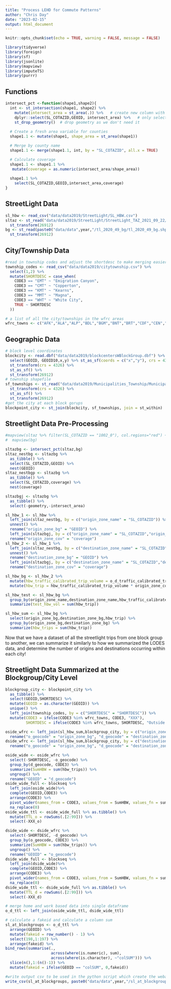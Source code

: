 ```yaml
---
title: "Process LEHD for Commute Patterns"
author: "Chris Day"
date: "2023-02-15"
output: html_document
---
```


```r
knitr::opts_chunk$set(echo = TRUE, warning = FALSE, message = FALSE)
```

```r
library(tidyverse)
library(foreign)
library(sf)
library(jsonlite)
library(mapview)
library(imputeTS)
library(purrr)
```

## Functions
```r
intersect_pct <-function(shape1,shape2){
  int <- st_intersection(shape1, shape2) %>% 
    mutate(intersect_area = st_area(.)) %>%   # create new column with shape area
    dplyr::select(SL_COTAZID,GEOID, intersect_area) %>%   # only select columns needed to merge
    st_drop_geometry()  # drop geometry as we don't need it
  
  # Create a fresh area variable for counties
  shape1.1 <- mutate(shape1, shape_area = st_area(shape1))

  # Merge by county name
  shape1.1 <- merge(shape1.1, int, by = "SL_COTAZID", all.x = TRUE)

  # Calculate coverage
  shape1.1 <- shape1.1 %>% 
   mutate(coverage = as.numeric(intersect_area/shape_area))
  
  shape1.1 %>%
    select(SL_COTAZID,GEOID,intersect_area,coverage)
} 
```

## StreetLight Data
```r
sl_hbw <- read_csv("data/data2019/StreetLight/SL_HBW.csv")
sltaz <- st_read("data/data2019/StreetLight/StreetLight_TAZ_2021_09_22/StreetLight_TAZ_2021_09_22.shp") %>%
  st_transform(26912)
bg <- st_read(paste0("data/data",year,"/tl_2020_49_bg/tl_2020_49_bg.shp")) %>%
  st_transform(26912) 
```

## City/Township Data
```r
#read in township codes and adjust the shortdesc to make merging easier later on
township_codes <- read_csv("data/data2019/citytownship.csv") %>%
  select(1,2) %>%
  mutate(SHORTDESC = case_when(
    CODE3 == "EMT" ~ "Emigration Canyon",
    CODE3 == "CMT" ~ "Copperton",
    CODE3 == "KMT" ~ "Kearns",
    CODE3 == "MMT" ~ "Magna",
    CODE3 == "WHT" ~ "White City",
    TRUE ~ SHORTDESC
  ))
```

```r
# a list of all the city/townships in the wfrc areas
wfrc_towns <- c("AFK","ALA","ALP","BDL","BGM","BNT","BRT","CDF","CEN","CHA","CHL","CLF","CLI","CMT","COA","CWH","DAN","DRA","EAG","ELK","EMT","FAR","FCS","FFD","FRR","FTH","GLA","GOS","GRL","HAR","HDT","HDT","HEB","HER","HGH","HNF","HOL","HOO","HVL","IND","INT","KAY","KMS","KMT","LAY","LEH","LIN","MAP","MID","MLC","MMT","MRG","MSL","MUR","MWY","NOG","NSL","OGD","OKL","ORM","PAY","PGR","PLN","PRK","PRY","PVO","PVW","ROY","RVD","RVT","SAN","SAQ","SAR","SFK","SJC","SLC","SLM","SOG","SPV","SSL","SUN","SWE","SYR","TAY","TOO","UIN","VIN","WAT","WBG","WDL","WEB","WHT","WHV","WIL","WJC","WPT","WVC","WXC")
```

## Geographic Data
```r
# block level coordinates
blockcity <- read.dbf("data/data2019/blockcentersWBlockGroup.dbf") %>%
  select(GEOID, GEOID10,x,y) %>% st_as_sf(coords = c("x","y"), crs = 4326) %>%
  st_transform(crs = 4326) %>%   
  st_as_sf() %>%
  st_transform(26912) 
# township shapefile
sf_townships <- st_read("data/data2019/Municipalities_Township/Municipalities_Township.shp") %>%
  st_transform(crs = 4326) %>%   
  st_as_sf() %>%
  st_transform(26912)
#get the city at each block gorups
blockpoint_city <- st_join(blockcity, sf_townships, join = st_within)
```

## Streetlight Data Pre-Processing
```r
#mapview(sltaz %>% filter(SL_COTAZID == "1002_0"), col.regions="red") + 
#  mapview(bg)
```

```r
sltazbg <- intersect_pct(sltaz,bg)
sltaz_nestbg <- sltazbg %>%
  as_tibble() %>%
  select(SL_COTAZID,GEOID) %>%
  nest(GEOID)
sltaz_nestbgp <- sltazbg %>%
  as_tibble() %>%
  select(SL_COTAZID,coverage) %>%
  nest(coverage)

sltazbgj <- sltazbg %>%
  as_tibble() %>%
  select(-geometry,-intersect_area)
```

```r
sl_hbw_1 <- sl_hbw %>%
  left_join(sltaz_nestbg, by = c("origin_zone_name" = "SL_COTAZID")) %>%
  unnest() %>%
  rename("origin_zone_bg" = "GEOID") %>%
  left_join(sltazbgj, by = c("origin_zone_name" = "SL_COTAZID","origin_zone_bg" = "GEOID")) %>%
  rename("origin_zone_cov" = "coverage")
sl_hbw_2 <- sl_hbw_1 %>%
  left_join(sltaz_nestbg, by = c("destination_zone_name" = "SL_COTAZID")) %>%
  unnest() %>%
  rename("destination_zone_bg" = "GEOID") %>%
  left_join(sltazbgj, by = c("destination_zone_name" = "SL_COTAZID","destination_zone_bg" = "GEOID")) %>%
  rename("destination_zone_cov" = "coverage")
```

```r
sl_hbw_bg <- sl_hbw_2 %>%
  mutate(hbw_traffic_calibrated_trip_volume = o_d_traffic_calibrated_trip_volume * purpose_hbw_percent) %>%
  mutate(hbw_trip = hbw_traffic_calibrated_trip_volume * origin_zone_cov * destination_zone_cov)

sl_hbw_test <- sl_hbw_bg %>%
  group_by(origin_zone_name,destination_zone_name,hbw_traffic_calibrated_trip_volume) %>%
  summarize(test_hbw_vol = sum(hbw_trip))
```

```r
sl_hbw_sum <- sl_hbw_bg %>%
  select(origin_zone_bg,destination_zone_bg,hbw_trip) %>%
  group_by(origin_zone_bg,destination_zone_bg) %>%
  summarize(hbw_trips = sum(hbw_trip))
```


Now that we have a dataset of all the streetlight trips from one block group to another, we can summarize it similarly to how we summarized the LODES data, and determine the number of origins and destinations occurring within each city!

## Streetlight Data Summarized at the Blockgroup/City Level
```r
blockgroup_city <- blockpoint_city %>%
  as_tibble() %>%
  select(GEOID,SHORTDESC) %>%
  mutate(GEOID = as.character(GEOID)) %>%
  unique() %>%
  left_join(township_codes, by = c("SHORTDESC" = "SHORTDESC")) %>% 
  mutate(CODE3 = ifelse(CODE3 %in% wfrc_towns, CODE3, "XXX"),
         SHORTDESC = ifelse(CODE3 %in% wfrc_towns, SHORTDESC, "Outside WFRC Area"))
```

```r
oside_wfrc <- left_join(sl_hbw_sum,blockgroup_city, by = c("origin_zone_bg" = "GEOID")) %>%
  rename("o_geocode" = "origin_zone_bg", "d_geocode" = "destination_zone_bg")
dside_wfrc <- left_join(sl_hbw_sum,blockgroup_city, by = c("destination_zone_bg" = "GEOID")) %>%
  rename("o_geocode" = "origin_zone_bg", "d_geocode" = "destination_zone_bg")

```

```r
oside_wide <- oside_wfrc %>%
  select(-SHORTDESC, -o_geocode) %>%
  group_by(d_geocode, CODE3) %>%
  summarize(SumHBW = sum(hbw_trips)) %>% 
  ungroup() %>%
  rename("GEOID" = "d_geocode")
oside_wide_full <- blockseq %>%
  left_join(oside_wide)%>%
  complete(GEOID,CODE3) %>%
  arrange(CODE3) %>%
  pivot_wider(names_from = CODE3, values_from = SumHBW, values_fn = sum, names_glue = "{CODE3}_o") %>%
  na_replace(0)
oside_wide_ttl <- oside_wide_full %>% as.tibble() %>%
  mutate(TTL_o = rowSums(.[2:99])) %>%
  select(-XXX_o)
```

```r
dside_wide <- dside_wfrc %>%
  select(-SHORTDESC, -d_geocode) %>%
  group_by(o_geocode, CODE3) %>%
  summarize(SumHBW = sum(hbw_trips)) %>% 
  ungroup() %>%
  rename("GEOID" = "o_geocode")
dside_wide_full <- blockseq %>%
  left_join(dside_wide)%>%
  complete(GEOID,CODE3) %>%
  arrange(CODE3) %>%
  pivot_wider(names_from = CODE3, values_from = SumHBW, values_fn = sum, names_glue = "{CODE3}_d") %>%
  na_replace(0)
dside_wide_ttl <- dside_wide_full %>% as.tibble() %>%
  mutate(TTL_d = rowSums(.[2:99])) %>% 
  select(-XXX_d)
```


```r
# merge home and work based data into single dataframe
o_d_ttl <- left_join(oside_wide_ttl, dside_wide_ttl)
```

```r
# calculate a fakeid and calculate a column sum
sl_at_blockgroups <- o_d_ttl %>%
  arrange(GEOID) %>%
  mutate(fakeid = row_number() - 1) %>%
  select(198,1:197) %>%
  arrange(fakeid) %>%
bind_rows(summarise(.,
                    across(where(is.numeric), sum),
                    across(where(is.character), ~"colSUM"))) %>%
  slice(n(),1:(n()-1)) %>%
  mutate(fakeid = ifelse(GEOID == "colSUM", 0,fakeid))
```

```r
#write output csv to be used in the python script which create the webapp inputs
write_csv(sl_at_blockgroups, paste0("data/data",year,"/sl_at_blockgroup_level",year,".csv"))
```


